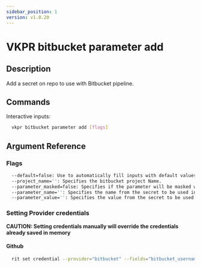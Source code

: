 ```yaml
---
sidebar_position: 1
version: v1.0.20
---
```


# VKPR bitbucket parameter add

## Description

Add a secret on repo to use with Bitbucket pipeline.

## Commands

Interactive inputs:

```bash
  vkpr bitbucket parameter add [flags]
```

## Argument Reference

### Flags

```sh
  --default=false: Use to automatically fill inputs with default values.
  --project_name='': Specifies the bitbucket project Name.
  --parameter_masked=false: Specifies if the parameter will be masked when execute the pipeline
  --parameter_name='': Specifies the name from the secret to be used in Bitbucket pipeline
  --parameter_value='': Specifies the value from the secret to be used in Bitbucket pipeline
```

### Setting Provider credentials

**CAUTION: Setting credentials manually will override the credentials already saved in memory**

#### Github

```bash
  rit set credential --provider="bitbucket" --fields="bitbucket_username,bitbucket_token" --values="your-username,your-token"
```
